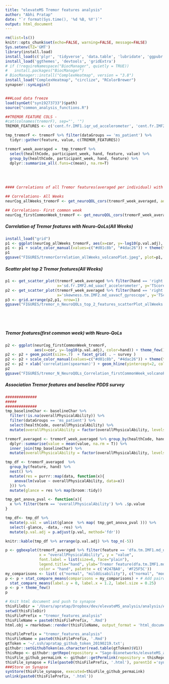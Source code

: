 ```yaml
---
title: "elevateMS Tremor features analysis"
author: "Abhi Pratap"
date: "`r format(Sys.time(), '%d %B, %Y')`"
output: html_document
---
```




```r
rm(list=ls())
knitr::opts_chunk$set(echo=FALSE, warning=FALSE, message=FALSE)
Sys.setenv(TZ='GMT')
library(install.load)
install_load(c('plyr', 'tidyverse', 'data.table', 'lubridate', 'ggpubr', 'synapser'))
install_load('ggthemes', 'devtools', 'gridExtra')
# if (!requireNamespace("BiocManager", quietly = TRUE))
#   install.packages("BiocManager")
# BiocManager::install("ComplexHeatmap", version = "3.8")
install_load("ComplexHeatmap", "circlize", "RColorBrewer")
synapser::synLogin()


###Load data freeze
load(synGet("syn19273733")$path)
source("common_analysis_functions.R")
```



```r
##TREMOR FEATURE COLS -
#cat(colnames(tremorF), sep="', '")
TREMOR_FEATURES <- c('cent.fr.IMF1.iqr_ud_accelerometer', 'cent.fr.IMF2.iqr_uad_gyroscope', 'cent.fr.IMF2.iqr_ud_accelerometer', 'cent.fr.IMF2.md_uad_gyroscope', 'dfa.tm.IMF1.iqr_uaacf_accelerometer', 'dfa.tm.IMF1.iqr_uavacf_gyroscope', 'dfa.tm.IMF1.md_uaacf_accelerometer', 'dfa.tm.IMF1.md_ud_accelerometer', 'dfa.tm.IMF2.iqr_uaacf_accelerometer', 'dfa.tm.IMF2.iqr_uad_gyroscope', 'dfa.tm.IMF2.iqr_uv_accelerometer', 'dfa.tm.IMF2.md_uad_gyroscope', 'energy.tm.IMF1.iqr_uaa_gyroscope', 'energy.tm.IMF1.iqr_uaacf_accelerometer', 'energy.tm.IMF1.iqr_uavacf_gyroscope', 'energy.tm.IMF1.iqr_uj_accelerometer', 'energy.tm.IMF1.md_uj_accelerometer', 'energy.tm.IMF2.iqr_ua_accelerometer', 'energy.tm.IMF2.iqr_uavacf_gyroscope', 'energy.tm.IMF2.iqr_uj_accelerometer', 'energy.tm.IMF2.md_ua_accelerometer', 'energy.tm.IMF2.md_ud_accelerometer', 'ewt.permEnt.fr.IMF1.iqr_ua_accelerometer', 'ewt.permEnt.fr.IMF1.iqr_uaa_gyroscope', 'ewt.permEnt.fr.IMF1.iqr_uavacf_gyroscope', 'ewt.permEnt.fr.IMF1.md_uaa_gyroscope', 'ewt.permEnt.fr.IMF1.md_uaacf_accelerometer', 'ewt.permEnt.fr.IMF1.md_uad_gyroscope', 'ewt.permEnt.fr.IMF1.md_uav_gyroscope', 'ewt.permEnt.fr.IMF2.iqr_ua_accelerometer', 'ewt.permEnt.fr.IMF2.iqr_uaacf_accelerometer', 'ewt.permEnt.fr.IMF2.iqr_uav_gyroscope', 'ewt.permEnt.fr.IMF2.iqr_uavacf_gyroscope', 'ewt.permEnt.fr.IMF2.iqr_uv_accelerometer', 'ewt.permEnt.fr.IMF2.md_uad_gyroscope', 'ewt.permEnt.fr.IMF2.md_ud_accelerometer', 'ewt.tsallisEnt.fr.IMF1.iqr_ua_accelerometer', 'ewt.tsallisEnt.fr.IMF1.iqr_uaa_gyroscope', 'ewt.tsallisEnt.fr.IMF1.md_uaacf_accelerometer', 'ewt.tsallisEnt.fr.IMF2.iqr_ua_accelerometer', 'ewt.tsallisEnt.fr.IMF2.iqr_uav_gyroscope', 'IQR.fr.IMF1.iqr_uavacf_gyroscope', 'IQR.fr.IMF2.iqr_uad_gyroscope', 'IQR.fr.IMF2.md_ud_accelerometer', 'IQR.tm.IMF2.iqr_uaa_gyroscope', 'kurt.fr.IMF1.iqr_uaa_gyroscope', 'kurt.fr.IMF1.md_uj_accelerometer', 'kurt.fr.IMF2.iqr_uad_gyroscope', 'kurt.fr.IMF2.iqr_uavacf_gyroscope', 'kurt.fr.IMF2.iqr_uv_accelerometer', 'kurt.fr.IMF2.md_uad_gyroscope', 'kurtosis.tm.IMF1.iqr_uaa_gyroscope', 'kurtosis.tm.IMF1.iqr_ud_accelerometer', 'kurtosis.tm.IMF2.md_uav_gyroscope', 'md.fr.IMF2.md_ud_accelerometer', 'mean.tm.IMF1.iqr_uavacf_gyroscope', 'mean.tm.IMF2.iqr_uaa_gyroscope', 'mean.tm.IMF2.md_uavacf_gyroscope', 'median.tm.IMF2.iqr_uj_accelerometer', 'median.tm.IMF2.md_ud_accelerometer', 'mn.tm.IMF2.md_uavacf_gyroscope', 'mn.tm.IMF2.md_ud_accelerometer', 'mtkeo.tm.IMF1.iqr_uavacf_gyroscope', 'mtkeo.tm.IMF2.iqr_uaacf_accelerometer', 'mx.fr.IMF1.md_uaa_gyroscope', 'mx.tm.IMF1.iqr_uj_accelerometer', 'Q25.fr.IMF1.iqr_uavacf_gyroscope', 'Q25.fr.IMF2.iqr_uad_gyroscope', 'Q25.fr.IMF2.iqr_uv_accelerometer', 'Q25.tm.IMF1.md_uad_gyroscope', 'Q25.tm.IMF2.md_uad_gyroscope', 'Q75.fr.IMF2.iqr_ud_accelerometer', 'Q75.tm.IMF1.md_uad_gyroscope', 'Q75.tm.IMF2.iqr_uavacf_gyroscope', 'Q75.tm.IMF2.md_uad_gyroscope', 'rough.tm.IMF2.md_ua_accelerometer', 'sd.fr.IMF1.iqr_uaacf_accelerometer', 'sd.fr.IMF1.md_uaa_gyroscope', 'sd.fr.IMF2.iqr_uaacf_accelerometer', 'sd.fr.IMF2.iqr_uad_gyroscope', 'sd.fr.IMF2.iqr_uavacf_gyroscope', 'sd.fr.IMF2.md_uaacf_accelerometer', 'sfm.fr.IMF1.iqr_uad_gyroscope', 'sfm.fr.IMF1.iqr_uav_gyroscope', 'sfm.fr.IMF1.iqr_uv_accelerometer', 'skewness.tm.IMF1.iqr_uaa_gyroscope', 'skewness.tm.IMF1.iqr_ud_accelerometer', 'skewness.tm.IMF1.iqr_uv_accelerometer', 'skewness.tm.IMF1.md_ua_accelerometer', 'skewness.tm.IMF1.md_uav_gyroscope', 'skewness.tm.IMF1.md_uv_accelerometer', 'skewness.tm.IMF2.iqr_ua_accelerometer', 'skewness.tm.IMF2.iqr_uad_gyroscope', 'skewness.tm.IMF2.iqr_uav_gyroscope', 'skewness.tm.IMF2.iqr_ud_accelerometer', 'skewness.tm.IMF2.iqr_uj_accelerometer', 'skewness.tm.IMF2.iqr_uv_accelerometer', 'skewness.tm.IMF2.md_ua_accelerometer', 'skewness.tm.IMF2.md_uad_gyroscope', 'skewness.tm.IMF2.md_uavacf_gyroscope')

tmp_tremorF <- tremorF %>% filter(dataGroups == 'ms_patient') %>% 
  tidyr::gather(feature, value, c(TREMOR_FEATURES))

tremorF_week_averaged =  tmp_tremorF %>% 
  select(healthCode, participant_week, hand, feature, value) %>%
  group_by(healthCode, participant_week, hand, feature) %>% 
  dplyr::summarise_all(.funs=c(mean), na.rm=T) 
```


<br>
<br>

```r
#### Correlations of all Tremor features(averaged per individual) with Neuro-QoLs

## Correlations- All Weeks
neurCog_allWeeks_tremorF <- get_neuroQOL_cors(tremorF_week_averaged, additional_group_by='hand', use_first_common_week=F)

## Correlations- First common week
neurCog_firstCommonWeek_tremorF <- get_neuroQOL_cors(tremorF_week_averaged, additional_group_by='hand', use_first_common_week=T)

```


##### Correlation of Tremor features with Neuro-QoLs(All Weeks)
```r
install_load("grid")
p1 <- ggplot(neurCog_allWeeks_tremorF, aes(x=cor, y=-log10(p.val.adj), color=hand)) + theme_few() + geom_point(size=.7)  + facet_grid( . ~ survey )
p1 <- p1 + scale_color_manual(values=c("#d01c8b", "#4dac26")) + theme(text = element_text(size=15)) + xlab('correlation(spearman)') + geom_hline(yintercept=2, color='grey30', size=.8) + theme(panel.spacing = unit(2, "lines"))
p1
ggsave("FIGURES/tremorCorrelation_allWeeks_volcanoPlot.jpeg", plot=p1, height=4, width=10, units="in", dpi=300)
```


##### Scatter plot top 2 Tremor features(All Weeks) 

```r
p1 <- get_scatter_plot(tremorF_week_averaged %>% filter(hand == 'right'), nQOL_uppExtremity_week_avg, 
                       x='sd.fr.IMF2.md_uaacf_accelerometer', y='TScore', use_first_common_week = F)
p2 <- get_scatter_plot(tremorF_week_averaged %>% filter(hand == 'right'), nQOL_uppExtremity_week_avg, 
                       x='skewness.tm.IMF2.md_uavacf_gyroscope', y='TScore', use_first_common_week = F)
p3 <- grid.arrange(p2,p1, nrow=1)
ggsave("FIGURES/tremor_n_NeuroQOLs_top_2_features_scatterPlot_allWeeks.png", p3, height=3, width=9, units="in", dpi=150)
```



<br>
-----

#####  Tremor features(first common week) with Neuro-QoLs
```r
p2 <- ggplot(neurCog_firstCommonWeek_tremorF, 
             aes(x=cor, y=-log10(p.val.adj), color=hand)) + theme_few() 
p2 <- p2 + geom_point(size=.7)  + facet_grid( . ~ survey )
p2 <- p2 + scale_color_manual(values=c("#d01c8b", "#4dac26")) + theme(text = element_text(size=15)) 
p2 <- p2 + xlab('correlation(spearman)') + geom_hline(yintercept=2, color='grey30', size=.8) + theme(panel.spacing = unit(2, "lines"))
p2
ggsave("FIGURES/tremor_N_NeuroQOLs_Correlation_firstCommonWeek_volcanoPlot.jpeg", plot=p2, height=4, width=10, units="in", dpi=300)
```




##### Association Tremor features and baseline PDDS survey

```r
##############
##### 
##############
tmp_baselineChar <- baselineChar %>% 
  filter(!is.na(overallPhysicalAbility)) %>%
  filter(dataGroups == 'ms_patient') %>%
  select(healthCode, overallPhysicalAbility) %>%
  mutate(overallPhysicalAbility = factor(overallPhysicalAbility, levels=c('normal', 'milddisability', 'moderatedisability', 'gaitdisability')))

tremorF_averaged <- tremorF_week_averaged %>% group_by(healthCode, hand, feature) %>% 
  dplyr::summarise(value = mean(value, na.rm = T)) %>%
  inner_join(tmp_baselineChar) %>%
  mutate(overallPhysicalAbility = factor(overallPhysicalAbility, levels=c('normal', 'milddisability', 'moderatedisability', 'gaitdisability')))

tmp_df <- tremorF_averaged  %>%
  group_by(feature, hand) %>%
  nest() %>%
  mutate(res = purrr::map(data, function(x){
    anova(lm(value ~ overallPhysicalAbility, data=x))
  })) %>%
  mutate(glance = res %>% map(broom::tidy))

tmp_get_anova_pval <- function(x){
  x %>% filter(term == 'overallPhysicalAbility') %>% .$p.value
}

tmp_df<- tmp_df %>% 
  mutate(p.val = unlist(glance  %>% map( tmp_get_anova_pval ))) %>%
  select(-glance, -data, -res) %>%
  mutate(p.val.adj = p.adjust(p.val, method='fdr'))

knitr::kable(tmp_df %>% arrange(p.val.adj) %>% top_n(-5))
```


```r
p <- ggboxplot(tremorF_averaged %>% filter(feature == 'dfa.tm.IMF1.md_uaacf_accelerometer'), 
               x = "overallPhysicalAbility", y = "value", 
               font.label = list(size=6, face="plain"),
               legend.title="hand", ylab='Tremor feature(dfa.tm.IMF1.md_uaacf_accelerometer)', width=.5, size=.3,
               color = "hand", palette = c('#247BA0', '#F25F5C'))
my_comparisons <- list( c("normal", "milddisability"), c("normal", "moderatedisability"))
p <- p + stat_compare_means(comparisons = my_comparisons) + # Add pairwise comparisons p-value
  stat_compare_means(label.y = 0, label.x = 1.2, label.size = 0.25) 
p <- p + theme_few()
p
```



```r
# Knit html document and push to synapse
thisFileDir = '/Users/apratap/Dropbox/dev/elevateMS_analysis/analysis/Analytical_Paper_2/'
setwd(thisFileDir)
thisFilePrefix = "tremor_features_analysis"
thisFileName = paste0(thisFilePrefix, '.Rmd')
html.obj = rmarkdown::render(thisFileName, output_format = 'html_document')

thisFilePrefix = "tremor_features_analysis"
thisFileName = paste0(thisFilePrefix, '.Rmd')
gtToken = '~/.ssh/apratap_github_token_20190219.txt';
githubr::setGithubToken(as.character(read.table(gtToken)$V1))
thisRepo <- githubr::getRepo(repository = "Sage-Bionetworks/elevateMS_analysis", ref="branch", refName='master')
thisFile_github_permaLink <- githubr::getPermlink(repository = thisRepo, repositoryPath=paste0('analysis/Analytical_Paper_2/',thisFileName))
thisFile_synapse = File(paste0(thisFilePrefix, '.html'), parentId ='syn11315047')
###Store on Synapse
synStore(thisFile_synapse, executed=thisFile_github_permaLink)
unlink(paste0(thisFilePrefix, '.html'))
```



